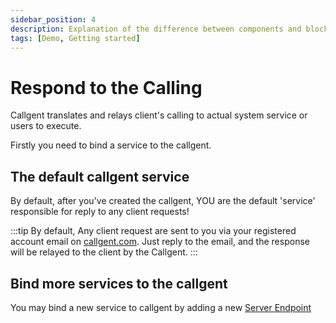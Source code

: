 ```yaml
---
sidebar_position: 4
description: Explanation of the difference between components and blocks on a practical example
tags: [Demo, Getting started]
---
```


# Respond to the Calling

Callgent translates and relays client's calling to actual system service or users to execute.

Firstly you need to bind a service to the callgent.

## The default callgent service

By default, after you've created the callgent, YOU are the default 'service' responsible for reply to any client requests!

:::tip
By default, Any client request are sent to you via your registered account email on [callgent.com](callgent.com).
Just reply to the email, and the response will be relayed to the client by the Callgent.
:::

## Bind more services to the callgent

You may bind a new service to callgent by adding a new [Server Endpoint](../advanced-topics/callgent-endpoints/server-endpoint)
